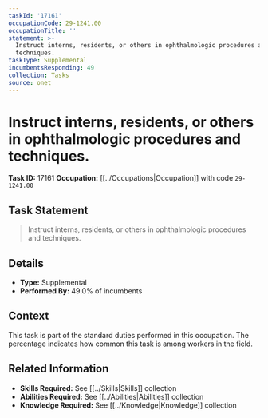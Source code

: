 ```yaml
---
taskId: '17161'
occupationCode: 29-1241.00
occupationTitle: ''
statement: >-
  Instruct interns, residents, or others in ophthalmologic procedures and
  techniques.
taskType: Supplemental
incumbentsResponding: 49
collection: Tasks
source: onet
---
```

# Instruct interns, residents, or others in ophthalmologic procedures and techniques.

**Task ID:** 17161
**Occupation:** [[../Occupations|Occupation]] with code `29-1241.00`

## Task Statement

> Instruct interns, residents, or others in ophthalmologic procedures and techniques.

## Details

- **Type:** Supplemental
- **Performed By:** 49.0% of incumbents

## Context

This task is part of the standard duties performed in this occupation. The percentage indicates how common this task is among workers in the field.

## Related Information

- **Skills Required:** See [[../Skills|Skills]] collection
- **Abilities Required:** See [[../Abilities|Abilities]] collection
- **Knowledge Required:** See [[../Knowledge|Knowledge]] collection
